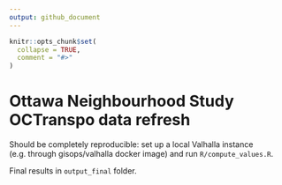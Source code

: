 ```yaml
---
output: github_document
---
```


<!-- README.md is generated from README.Rmd. Please edit that file -->

```r
knitr::opts_chunk$set(
  collapse = TRUE,
  comment = "#>"
)
```

# Ottawa Neighbourhood Study OCTranspo data refresh

Should be completely reproducible: set up a local Valhalla instance (e.g. through gisops/valhalla docker image) and run `R/compute_values.R`.

Final results in `output_final` folder.
